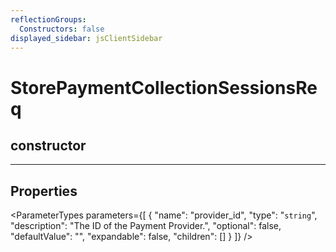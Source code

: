 ```yaml
---
reflectionGroups:
  Constructors: false
displayed_sidebar: jsClientSidebar
---
```



# StorePaymentCollectionSessionsReq

## constructor

___

## Properties

<ParameterTypes parameters={[
  {
    "name": "provider_id",
    "type": "`string`",
    "description": "The ID of the Payment Provider.",
    "optional": false,
    "defaultValue": "",
    "expandable": false,
    "children": []
  }
]} />

